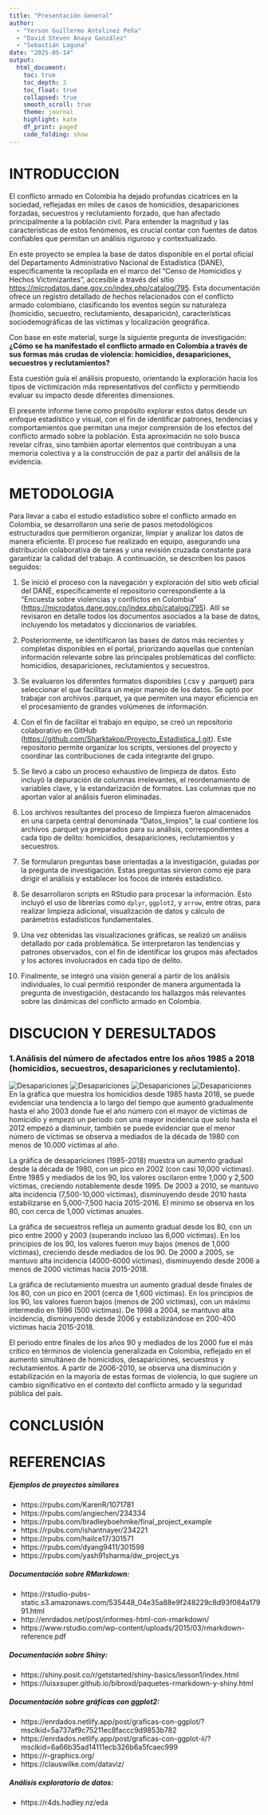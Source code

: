 ```yaml
---
title: "Presentación General"
author: 
  - "Yerson Guillermo Antolinez Peña"
  - "David Steven Anaya González"
  - "Sebastián Laguna"
date: "2025-05-14"
output: 
  html_document:
    toc: true
    toc_depth: 3
    toc_float: true
    collapsed: true
    smooth_scroll: true
    theme: journal
    highlight: kate
    df_print: paged
    code_folding: show
---
```


# INTRODUCCION
El conflicto armado en Colombia ha dejado profundas cicatrices en la sociedad, reflejadas en miles de casos de homicidios, desapariciones forzadas, secuestros y reclutamiento forzado, que han afectado principalmente a la población civil. Para entender la magnitud y las características de estos fenómenos, es crucial contar con fuentes de datos confiables que permitan un análisis riguroso y contextualizado.

En este proyecto se emplea la base de datos disponible en el portal oficial del Departamento Administrativo Nacional de Estadística (DANE), específicamente la recopilada en el marco del “Censo de Homicidios y Hechos Victimizantes”, accesible a través del sitio [https://microdatos.dane.gov.co/index.php/catalog/795](https://microdatos.dane.gov.co/index.php/catalog/795). Esta documentación ofrece un registro detallado de hechos relacionados con el conflicto armado colombiano, clasificando los eventos según su naturaleza (homicidio, secuestro, reclutamiento, desaparición), características sociodemográficas de las víctimas y localización geográfica.

Con base en este material, surge la siguiente pregunta de investigación:  
 **¿Cómo se ha manifestado el conflicto armado en Colombia a través de sus formas más crudas de violencia: homicidios, desapariciones, secuestros y reclutamientos?**

 Esta cuestión guía el análisis propuesto, orientando la exploración hacia los tipos de victimización más representativos del conflicto y permitiendo evaluar su impacto desde diferentes dimensiones.

El presente informe tiene como propósito explorar estos datos desde un enfoque estadístico y visual, con el fin de identificar patrones, tendencias y comportamientos que permitan una mejor comprensión de los efectos del conflicto armado sobre la población. Esta aproximación no solo busca revelar cifras, sino también aportar elementos que contribuyan a una memoria colectiva y a la construcción de paz a partir del análisis de la evidencia.

# METODOLOGIA
Para llevar a cabo el estudio estadístico sobre el conflicto armado en Colombia, se desarrollaron una serie de pasos metodológicos estructurados que permitieron organizar, limpiar y analizar los datos de manera eficiente. El proceso fue realizado en equipo, asegurando una distribución colaborativa de tareas y una revisión cruzada constante para garantizar la calidad del trabajo. A continuación, se describen los pasos seguidos:

1. Se inició el proceso con la navegación y exploración del sitio web oficial del DANE, específicamente el repositorio correspondiente a la "Encuesta sobre violencias y conflictos en Colombia" ([https://microdatos.dane.gov.co/index.php/catalog/795](https://microdatos.dane.gov.co/index.php/catalog/795)). Allí se revisaron en detalle todos los documentos asociados a la base de datos, incluyendo los metadatos y diccionarios de variables.

2. Posteriormente, se identificaron las bases de datos más recientes y completas disponibles en el portal, priorizando aquellas que contenían información relevante sobre las principales problemáticas del conflicto: homicidios, desapariciones, reclutamientos y secuestros.

3. Se evaluaron los diferentes formatos disponibles (.csv y .parquet) para seleccionar el que facilitara un mejor manejo de los datos. Se optó por trabajar con archivos .parquet, ya que permiten una mayor eficiencia en el procesamiento de grandes volúmenes de información.

4. Con el fin de facilitar el trabajo en equipo, se creó un repositorio colaborativo en GitHub ([https://github.com/Sharktakop/Proyecto\_Estadistica\_I.git](https://github.com/Sharktakop/Proyecto_Estadistica_I.git)). Este repositorio permite organizar los scripts, versiones del proyecto y coordinar las contribuciones de cada integrante del grupo.

5. Se llevó a cabo un proceso exhaustivo de limpieza de datos. Esto incluyó la depuración de columnas irrelevantes, el reordenamiento de variables clave, y la estandarización de formatos. Las columnas que no aportan valor al análisis fueron eliminadas.

6. Los archivos resultantes del proceso de limpieza fueron almacenados en una carpeta central denominada "Datos\_limpios", la cual contiene los archivos .parquet ya preparados para su análisis, correspondientes a cada tipo de delito: homicidios, desapariciones, reclutamientos y secuestros.

7. Se formularon preguntas base orientadas a la investigación, guiadas por la pregunta de investigación. Estas preguntas sirvieron como eje para dirigir el análisis y establecer los focos de interés estadístico.

8. Se desarrollaron scripts en RStudio para procesar la información. Esto incluyó el uso de librerías como `dplyr`, `ggplot2`, y `arrow`, entre otras, para realizar limpieza adicional, visualización de datos y cálculo de parámetros estadísticos fundamentales.

9. Una vez obtenidas las visualizaciones gráficas, se realizó un análisis detallado por cada problemática. Se interpretaron las tendencias y patrones observados, con el fin de identificar los grupos más afectados y los actores involucrados en cada tipo de delito.

10. Finalmente, se integró una visión general a partir de los análisis individuales, lo cual permitió responder de manera argumentada la pregunta de investigación, destacando los hallazgos más relevantes sobre las dinámicas del conflicto armado en Colombia.  
      
# DISCUCION Y DERESULTADOS
### 1.Análisis del número de afectados entre los años 1985 a 2018 (homicidios, secuestros, desapariciones y reclutamiento).
![Desapariciones](C:/Datos_limpios/ImagenesProblematica/1_desapariciones.png)
![Desapariciones](C:/Datos_limpios/ImagenesProblematica/1_homicidios.png)
![Desapariciones](C:/Datos_limpios/ImagenesProblematica/1_reclutamiento.png)
![Desapariciones](C:/Datos_limpios/ImagenesProblematica/1_secuestros.png)
En la gráfica que muestra los homicidios desde 1985 hasta 2018, se puede evidenciar una tendencia a lo largo del tiempo que aumentó gradualmente hasta el año 2003 donde fue el año número con el mayor de víctimas de homicidio y empezó un periodo con una mayor incidencia que solo hasta el 2012 empezó a disminuir, también se puede evidenciar que el menor número de víctimas se observa a mediados de la década de 1980 con menos de 10.000 víctimas al año.

La gráfica de desapariciones (1985-2018) muestra un aumento gradual desde la década de 1980, con un pico en 2002 (con casi 10,000 víctimas). Entre 1985 y mediados de los 90, los valores oscilaron entre 1,000 y 2,500 víctimas, creciendo notablemente desde 1995\. De 2003 a 2010, se mantuvo alta incidencia (7,500-10,000 víctimas), disminuyendo desde 2010 hasta estabilizarse en 5,000-7,500 hacia 2015-2016. El mínimo se observa en los 80, con cerca de 1,000 víctimas anuales.

La gráfica de secuestros refleja un aumento gradual desde los 80, con un pico entre 2000 y 2003 (superando incluso las 6,000 víctimas). En los principios de los 90, los valores fueron muy bajos (menos de 1,000 víctimas), creciendo desde mediados de los 90\. De 2000 a 2005, se mantuvo alta incidencia (4000-6000 víctimas), disminuyendo desde 2006 a menos de 2000 víctimas hacia 2015-2018.

La gráfica de reclutamiento muestra un aumento gradual desde finales de los 80, con un pico en 2001 (cerca de 1,600 víctimas). En los principios de los 90, los valores fueron bajos (menos de 200 víctimas), con un máximo intermedio en 1996 (500 víctimas). De 1998 a 2004, se mantuvo alta incidencia, disminuyendo desde 2006 y estabilizándose en 200-400 víctimas hacia 2015-2018.

El periodo entre finales de los años 90 y mediados de los 2000 fue el más crítico en términos de violencia generalizada en Colombia, reflejado en el aumento simultáneo de homicidios, desapariciones, secuestros y reclutamientos. A partir de 2006-2010, se observa una disminución y estabilización en la mayoría de estas formas de violencia, lo que sugiere un cambio significativo en el contexto del conflicto armado y la seguridad pública del país.


# CONCLUSIÓN 
# REFERENCIAS
 
##### Ejemplos de proyectos similares  
- https://rpubs.com/KarenR/1071781   
- https://rpubs.com/angiechen/234334  
- https://rpubs.com/bradleyboehmke/final_project_example  
- https://rpubs.com/ishantnayer/234221  
- https://rpubs.com/hailce17/301571  
- https://rpubs.com/dyang9411/301598  
- https://rpubs.com/yash91sharma/dw_project_ys  


##### Documentación sobre RMarkdown:
- https://rstudio-pubs-static.s3.amazonaws.com/535448_04e35a88e9f248229c8d93f084a17991.html  
- http://enrdados.net/post/informes-html-con-rmarkdown/  
- https://www.rstudio.com/wp-content/uploads/2015/03/rmarkdown-reference.pdf  


##### Documentación sobre Shiny:
- https://shiny.posit.co/r/getstarted/shiny-basics/lesson1/index.html  
- https://luisxsuper.github.io/bibroxd/paquetes-rmarkdown-y-shiny.html


##### Documentación sobre gráficas con ggplot2:
- https://enrdados.netlify.app/post/graficas-con-ggplot/?msclkid=5a737af9c75211ec8faccc9d9853b782  
- https://enrdados.netlify.app/post/graficas-con-ggplot-ii/?msclkid=6a66b35ad14111ecb326b6a5fcaec999  
- https://r-graphics.org/  
- https://clauswilke.com/dataviz/  


##### Análisis exploratorio de datos:
- https://r4ds.hadley.nz/eda  



